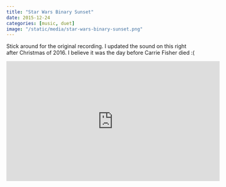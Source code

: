```yaml
---
title: "Star Wars Binary Sunset"
date: 2015-12-24
categories: [music, duet]
image: "/static/media/star-wars-binary-sunset.png"
---
```


Stick around for the original recording. I updated the sound on this right after Christmas of 2016. I believe it was the day before Carrie Fisher died :(

<iframe width="560" height="315" src="https://www.youtube.com/embed/Rh2q5RXmSNM" frameborder="0" allowfullscreen></iframe>
